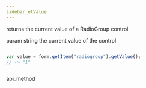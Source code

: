 ```yaml
---
sidebar_etValue
---
```



          


<Short>
 returns the current value of a RadioGroup control




</Short>



param   string     the current value of the control

~~~js

var value = form.getItem("radiogroup").getValue();
// -> "1"



~~~
 api_method

<Descr>





</Descr>

